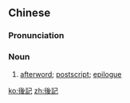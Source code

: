 {{also|后记}}
==Chinese==
{{zh-forms|s=后记}}

===Pronunciation===
{{zh-pron
|m=hòujì
|cat=n
}}

===Noun===
{{zh-noun}}

# [[afterword]]; [[postscript]]; [[epilogue]]

[[ko:後記]]
[[zh:後記]]